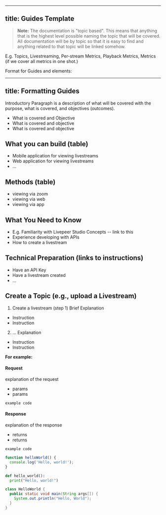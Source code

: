 
---
title: Guides Template
---


> **Note:** The documentation is "topic based". This means that anything that is the highest level possible naming the topic that will be covered. All documentation will be by topic so that it is easy to find and anything related to that topic will be linked somehow.

E.g. Topics, Livestreaming, Per-stream Metrics, Playback Metrics, Metrics (if we cover all metrics in one shot.)



Format for Guides and elements:


---
title: Formatting Guides 
---
<!--name of what will be seen in the side navigation (should be as brief as possible, just a topic)-->

Introductory Paragraph is a description of what will be covered with the purpose, what is covered, and objectives (outcomes).

- What is covered and Objective
- What is covered and objective
- What is covered and objective

## What you can build (table)
- Mobile application for viewing livestreams
- Web application for viewing livestreams
- ...

## Methods (table)
- viewing via zoom
- viewing via web
- viewing via app



## What You Need to Know
- E.g. Familiarity with Livepeer Studio Concepts -- link to this
- Experience developing with APIs
- How to create a livestream


## Technical Preparation (links to instructions)
- Have an API Key
- Have a livestream created
- ...


## Create a Topic (e.g., upload a Livestream)

1. Create a livestream (step 1)
Brief Explanation
 
- Instruction
- Instruction

2. ...
Explanation

- Instruction
- Instruction



**For example:**


#### Request
explanation of the request 
- params
- params 

```code
example code
```


#### Response

explanation of the response 
- returns
- returns 

```code
example code
```




<Tabs>
<TabItem value="js" label="JavaScript">

```js
function helloWorld() {
  console.log('Hello, world!');
}
```

</TabItem>
<TabItem value="py" label="Python">

```py
def hello_world():
  print("Hello, world!")
```

</TabItem>
<TabItem value="java" label="Java">

```java
class HelloWorld {
  public static void main(String args[]) {
    System.out.println("Hello, World");
  }
}
```

</TabItem>
</Tabs>
